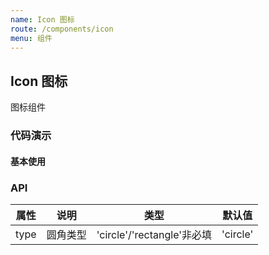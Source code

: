 ```yaml
---
name: Icon 图标
route: /components/icon
menu: 组件
---
```




## Icon 图标

图标组件

### 代码演示

#### 基本使用

<CodeBox code={BasicDemoCode} title="icon组件" desc="基本用法">
  <BasicDemo></BasicDemo>
</CodeBox>


### API

| 属性 | 说明 | 类型 | 默认值 |
| ---- | ---- | ---- | ------ |
| type | 圆角类型 | 'circle'/'rectangle'非必填 | 'circle' |
